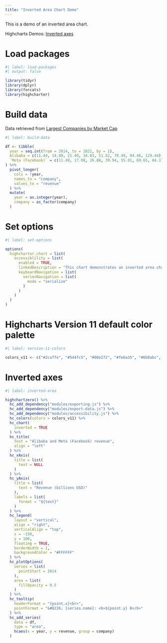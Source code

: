 ```yaml
---
title: "Inverted Area Chart Demo"
---
```


This is a demo of an inverted area chart.

Highcharts Demos: [Inverted axes](https://www.highcharts.com/demo/area-inverted)

# Load packages

```r
#| label: load-packages
#| output: false

library(tidyr)
library(dplyr)
library(forcats)
library(highcharter)
```

# Build data

Data retrieved from [Largest Companies by Market Cap](https://companiesmarketcap.com/)

```r
#| label: build-data

df <- tibble(
  year = seq.int(from = 2014, to = 2021, by = 1),
  Alibaba = c(11.44, 14.89, 21.40, 34.03, 51.52, 70.49, 94.46, 129.44),
  `Meta (Facebook)` = c(11.49, 17.08, 26.88, 39.94, 55.01, 69.65, 84.17, 117.93)
) %>% 
  pivot_longer(
    cols = !year,
    names_to = "company",
    values_to = "revenue"
  ) %>% 
  mutate(
    year = as.integer(year),
    company = as_factor(company)
  )
```

# Set options

```r
#| label: set-options

options(
  highcharter.chart = list(
    accessiblility = list(
      enabled = TRUE,
      linkedDescription = "This chart demonstrates an inverted area chart with a floating legend. Inverted charts can often be a good choice on smaller screens, as most users find it easier to scroll vertically to see more data compared to scrolling horizontally.",
      keyboardNavigation = list(
        seriesNavigation = list(
          mode = "serialize"
        )
      )
    )
  )
)
```

# Highcharts Version 11 default color palette

```r
#| label: version-11-colors

colors_v11 <- c("#2caffe", "#544fc5", "#00e272", "#fe6a35", "#6b8abc", "#d568fb", "#2ee0ca", "#fa4b42", "#feb56a", "#91e8e1")
```

# Inverted axes

```r
#| label: inverted-area

highchartzero() %>% 
  hc_add_dependency("modules/exporting.js") %>%
  hc_add_dependency("modules/export-data.js") %>%
  hc_add_dependency("modules/accessibility.js") %>%
  hc_colors(colors = colors_v11) %>% 
  hc_chart(
    inverted = TRUE
  ) %>% 
  hc_title(
    text = "Alibaba and Meta (Facebook) revenue",
    align = "left"
  ) %>% 
  hc_xAxis(
    title = list(
      text = NULL
    )
  ) %>% 
  hc_yAxis(
    title = list(
      text = "Revenue (billions USD)"
    ),
    labels = list(
      format = "${text}"
    )
  ) %>% 
  hc_legend(
    layout = "vertical",
    align = "right",
    verticalAlign = "top",
    x = -150,
    y = 100,
    floating = TRUE,
    borderWidth = 1,
    backgroundColor = "#FFFFFF"
  ) %>% 
  hc_plotOptions(
    series = list(
      pointStart = 2014
    ),
    area = list(
      fillOpacity = 0.5
    )
  ) %>% 
  hc_tooltip(
    headerFormat = "{point.x}<br>",
    pointFormat = "&#8226; {series.name}: <b>${point.y} B</b>"
  ) %>% 
  hc_add_series(
    data = df,
    type = "area",
    hcaes(x = year, y = revenue, group = company)
  )
```
